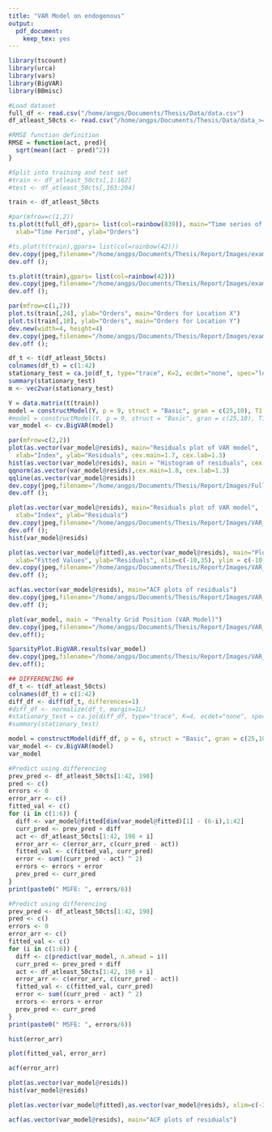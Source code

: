 ```yaml
---
title: "VAR Model on endogenous"
output: 
  pdf_document:
    keep_tex: yes
---
```

```r
library(tscount)
library(urca)
library(vars)
library(BigVAR)
library(BBmisc)
```

```r
#Load dataset
full_df <- read.csv("/home/angps/Documents/Thesis/Data/data.csv")
df_atleast_50cts <- read.csv("/home/angps/Documents/Thesis/Data/data_>=50cts.csv")
```

```r
#RMSE function definition
RMSE = function(act, pred){
  sqrt(mean((act - pred)^2))
}

#Split into training and test set
#train <- df_atleast_50cts[,1:162]
#test <- df_atleast_50cts[,163:204]

train <- df_atleast_50cts

```


```r
#par(mfrow=c(1,2))
ts.plot(t(full_df),gpars= list(col=rainbow(839)), main="Time series of all locations", 
  xlab="Time Period", ylab="Orders")

#ts.plot(t(train),gpars= list(col=rainbow(42)))
dev.copy(jpeg,filename="/home/angps/Documents/Thesis/Report/Images/example_all_ts.jpg");
dev.off ();
```

```r
ts.plot(t(train),gpars= list(col=rainbow(42)))
dev.copy(jpeg,filename="/home/angps/Documents/Thesis/Report/Images/example_42_ts.jpg");
dev.off ();
```

```r
par(mfrow=c(1,2))
plot.ts(train[,24], ylab="Orders", main="Orders for Location X")
plot.ts(train[,10], ylab="Orders", main="Orders for Location Y")
dev.new(width=4, height=4)
dev.copy(jpeg,filename="/home/angps/Documents/Thesis/Report/Images/example_ts.jpg");
dev.off ();
```



```r
df_t <- t(df_atleast_50cts)
colnames(df_t) = c(1:42)
stationary_test = ca.jo(df_t, type="trace", K=2, ecdet="none", spec="longrun")
summary(stationary_test)
m <- vec2var(stationary_test)
```

```r

Y = data.matrix(t(train))
model = constructModel(Y, p = 9, struct = "Basic", gran = c(25,10), T1 = 156, T2 = 198)
#model = constructModel(Y, p = 9, struct = "Basic", gran = c(25,10), T1 = 100, T2 = 200)
var_model <- cv.BigVAR(model)
```

```r
par(mfrow=c(2,2))
plot(as.vector(var_model@resids), main="Residuals plot of VAR model", 
  xlab="Index", ylab="Residuals", cex.main=1.7, cex.lab=1.3)
hist(as.vector(var_model@resids), main = "Histogram of residuals", cex.main=1.6, cex.lab=1.3)
qqnorm(as.vector(var_model@resids),cex.main=1.8, cex.lab=1.3)
qqline(as.vector(var_model@resids))
dev.copy(jpeg,filename="/home/angps/Documents/Thesis/Report/Images/Full_VAR_diff_resids.jpg");
dev.off ();
```





```r
plot(as.vector(var_model@resids), main="Residuals plot of VAR model", 
  xlab="Index", ylab="Residuals")
dev.copy(jpeg,filename="/home/angps/Documents/Thesis/Report/Images/VAR_resids.jpg");
dev.off ();
hist(var_model@resids)
```

```r
plot(as.vector(var_model@fitted),as.vector(var_model@resids), main="Plot of residuals against fitted values", 
  xlab="Fitted Values", ylab="Residuals", xlim=c(-10,35), ylim = c(-10,35))
dev.copy(jpeg,filename="/home/angps/Documents/Thesis/Report/Images/VAR_resids_vs_values.jpg");
dev.off ();
```

```r
acf(as.vector(var_model@resids), main="ACF plots of residuals")
dev.copy(jpeg,filename="/home/angps/Documents/Thesis/Report/Images/VAR_acf.jpg");
dev.off ();
```

```r
plot(var_model, main = "Penalty Grid Position (VAR Model)")
dev.copy(jpeg,filename="/home/angps/Documents/Thesis/Report/Images/VAR_pengrid.jpg");
dev.off();
```


```r
SparsityPlot.BigVAR.results(var_model)
dev.copy(jpeg,filename="/home/angps/Documents/Thesis/Report/Images/VAR_sparsity.jpg");
dev.off();
```

```r
## DIFFERENCING ##
df_t <- t(df_atleast_50cts)
colnames(df_t) = c(1:42)
diff_df <- diff(df_t, differences=1)
#diff_df <- normalize(df_t, margin=1L)
#stationary_test = ca.jo(diff_df, type="trace", K=4, ecdet="none", spec="longrun")
#summary(stationary_test)
```

```r

model = constructModel(diff_df, p = 6, struct = "Basic", gran = c(25,10), T1 = 156, T2 = 198)
var_model <- cv.BigVAR(model)
var_model
```

```r
#Predict using differencing
prev_pred <- df_atleast_50cts[1:42, 198]
pred <- c()
errors <- 0
error_arr <- c()
fitted_val <- c()
for (i in c(1:6)) {
  diff <- var_model@fitted[dim(var_model@fitted)[1] - (6-i),1:42]
  curr_pred <- prev_pred + diff
  act <- df_atleast_50cts[1:42, 198 + i]
  error_arr <- c(error_arr, c(curr_pred - act))
  fitted_val <- c(fitted_val, curr_pred)
  error <- sum((curr_pred - act) ^ 2)
  errors <- errors + error
  prev_pred <- curr_pred
}
print(paste0(" MSFE: ", errors/6))
```

```r
#Predict using differencing
prev_pred <- df_atleast_50cts[1:42, 198]
pred <- c()
errors <- 0
error_arr <- c()
fitted_val <- c()
for (i in c(1:6)) {
  diff <- c(predict(var_model, n.ahead = i))
  curr_pred <- prev_pred + diff
  act <- df_atleast_50cts[1:42, 198 + i]
  error_arr <- c(error_arr, c(curr_pred - act))
  fitted_val <- c(fitted_val, curr_pred)
  error <- sum((curr_pred - act) ^ 2)
  errors <- errors + error
  prev_pred <- curr_pred
}
print(paste0(" MSFE: ", errors/6))
```


```r
hist(error_arr)
```

```r
plot(fitted_val, error_arr)
```

```r
acf(error_arr)
```

```r
plot(as.vector(var_model@resids))
hist(var_model@resids)
```

```r
plot(as.vector(var_model@fitted),as.vector(var_model@resids), xlim=c(-30,25), ylim=c(-30,25))
```

```r
acf(as.vector(var_model@resids), main="ACF plots of residuals")
```
